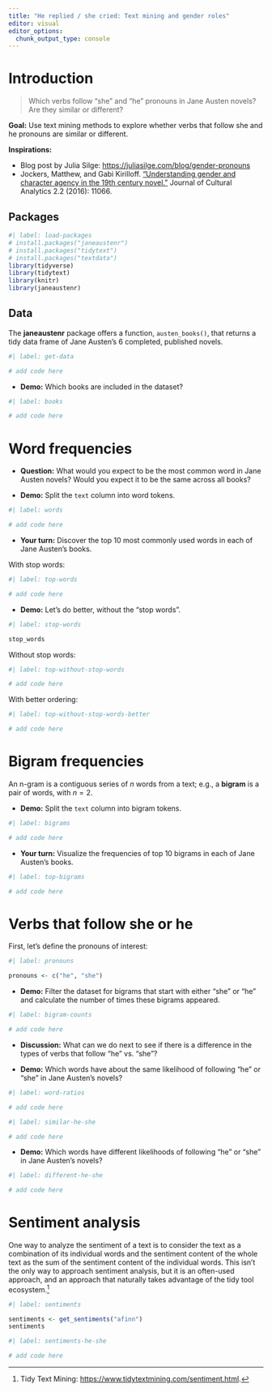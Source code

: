 ```yaml
---
title: "He replied / she cried: Text mining and gender roles"
editor: visual
editor_options: 
  chunk_output_type: console
---
```


# Introduction

> Which verbs follow "she" and "he" pronouns in Jane Austen novels? Are they similar or different?

**Goal:** Use text mining methods to explore whether verbs that follow she and he pronouns are similar or different.

**Inspirations:**

-   Blog post by Julia Silge: [https://juliasilge.com/blog/gender-pronouns](https://juliasilge.com/blog/gender-pronouns/)
-   Jockers, Matthew, and Gabi Kirilloff. ["Understanding gender and character agency in the 19th century novel."](https://culturalanalytics.org/article/11066.pdf) Journal of Cultural Analytics 2.2 (2016): 11066.

## Packages

```r
#| label: load-packages
# install.packages("janeaustenr")
# install.packages("tidytext")
# install.packages("textdata")
library(tidyverse)
library(tidytext)
library(knitr)
library(janeaustenr) 
```

## Data

The **janeaustenr** package offers a function, `austen_books()`, that returns a tidy data frame of Jane Austen's 6 completed, published novels.

```r
#| label: get-data

# add code here
```

-   **Demo:** Which books are included in the dataset?

```r
#| label: books

# add code here
```

# Word frequencies

-   **Question:** What would you expect to be the most common word in Jane Austen novels? Would you expect it to be the same across all books?

-   **Demo:** Split the `text` column into word tokens.

```r
#| label: words

# add code here
```

-   **Your turn:** Discover the top 10 most commonly used words in each of Jane Austen's books.

With stop words:

```r
#| label: top-words

# add code here
```

-   **Demo:** Let's do better, without the "stop words".

```r
#| label: stop-words

stop_words
```

Without stop words:

```r
#| label: top-without-stop-words

# add code here
```

With better ordering:

```r
#| label: top-without-stop-words-better

# add code here
```

# Bigram frequencies

An n-gram is a contiguous series of $n$ words from a text; e.g., a **bigram** is a pair of words, with $n = 2$.

-   **Demo:** Split the `text` column into bigram tokens.

```r
#| label: bigrams

# add code here
```

-   **Your turn:** Visualize the frequencies of top 10 bigrams in each of Jane Austen's books.

```r
#| label: top-bigrams

# add code here
```

# Verbs that follow she or he

First, let's define the pronouns of interest:

```r
#| label: pronouns

pronouns <- c("he", "she")
```

-   **Demo:** Filter the dataset for bigrams that start with either "she" or "he" and calculate the number of times these bigrams appeared.

```r
#| label: bigram-counts

# add code here
```

-   **Discussion:** What can we do next to see if there is a difference in the types of verbs that follow "he" vs. "she"?

-   **Demo:** Which words have about the same likelihood of following "he" or "she" in Jane Austen's novels?

```r
#| label: word-ratios

# add code here
```

```r
#| label: similar-he-she

# add code here
```

-   **Demo:** Which words have different likelihoods of following "he" or "she" in Jane Austen's novels?

```r
#| label: different-he-she

# add code here
```

# Sentiment analysis

One way to analyze the sentiment of a text is to consider the text as a combination of its individual words and the sentiment content of the whole text as the sum of the sentiment content of the individual words. This isn't the only way to approach sentiment analysis, but it is an often-used approach, and an approach that naturally takes advantage of the tidy tool ecosystem.[^1]

[^1]: Tidy Text Mining: <https://www.tidytextmining.com/sentiment.html>.

```r
#| label: sentiments

sentiments <- get_sentiments("afinn")
sentiments
```

```r
#| label: sentiments-he-she

# add code here
```
